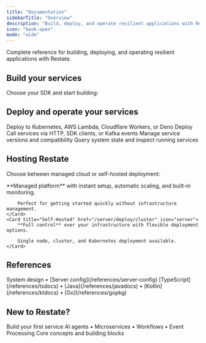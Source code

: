 ```yaml
---
title: "Documentation"
sidebarTitle: "Overview"
description: "Build, deploy, and operate resilient applications with Restate"
icon: "book-open"
mode: "wide"
---
```


Complete reference for building, deploying, and operating resilient applications with Restate.

## Build your services

Choose your SDK and start building:

<Columns cols={3}>
    <Card title="TypeScript" href="/develop/ts/overview" icon="/img/languages/typescript.svg" horizontal={true}/>
    <Card title="Java" href="/develop/java/overview" icon="/img/languages/java.svg" horizontal={true}/>
    <Card title="Kotlin" href="/develop/java/overview" icon="/img/languages/kotlin.svg" horizontal={true}/>
    <Card title="Python" href="/develop/python/overview" icon="/img/languages/python.svg" horizontal={true}/>
    <Card title="Go" href="/develop/go/overview" icon="/img/languages/go.svg" horizontal={true}/>
    <Card title="Rust" href="https://docs.rs/restate-sdk/latest/restate_sdk/" icon="/img/languages/rust.svg" horizontal={true}/>
</Columns>

## Deploy and operate your services

<CardGroup cols={2}>
    <Card title="Deploy" icon="box" href="/deploy/services/kubernetes">
        Deploy to Kubernetes, AWS Lambda, Cloudflare Workers, or Deno Deploy
    </Card>
    <Card title="Invoke" icon="phone" href="/services/invocation/http">
        Call services via HTTP, SDK clients, or Kafka events
    </Card>
    <Card title="Versioning" icon="code-branch" href="/services/versioning">
        Manage service versions and compatibility
    </Card>
    <Card title="Monitor & Inspect" icon="magnifying-glass" href="/services/introspection">
        Query system state and inspect running services
    </Card>
</CardGroup>

## Hosting Restate

Choose between managed cloud or self-hosted deployment:

<Columns cols={2}>
    <Card title="Restate Cloud" href="/cloud/getting-started" icon="cloud">
        **Managed platform** with instant setup, automatic scaling, and built-in monitoring.
        
        Perfect for getting started quickly without infrastructure management.
    </Card>
    <Card title="Self-Hosted" href="/server/deploy/cluster" icon="server">
        **Full control** over your infrastructure with flexible deployment options.
        
        Single node, cluster, and Kubernetes deployment available.
    </Card>
</Columns>

## References

<CardGroup cols={2}>
    <Card title="Architecture & Config" href="/references/architecture" icon="gear">
        System design • [Server config](/references/server-config)
    </Card>
    <Card title="API References" icon="code">
        [TypeScript](/references/tsdocs) • [Java](/references/javadocs) • [Kotlin](/references/ktdocs) • [Go](/references/gopkg)
    </Card>
</CardGroup>

## New to Restate?

<Columns cols={3}>
    <Card title="Quickstart" href="/quickstart" icon="rocket">
        Build your first service
    </Card>
    <Card title="Use Cases" href="/use-cases/ai-agents" icon="lightbulb">
        AI agents • Microservices • Workflows • Event Processing
    </Card>
    <Card title="Concepts" href="/foundations/key-concepts" icon="cube">
        Core concepts and building blocks
    </Card>
</Columns>
